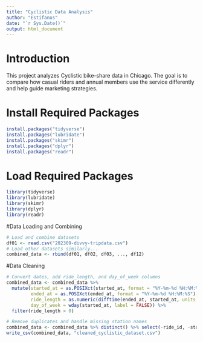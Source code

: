 ---
title: "Cyclistic Data Analysis"
author: "Estifanos"
date: "`r Sys.Date()`"
output: html_document
---

# Introduction

This project analyzes Cyclistic bike-share data in Chicago. The goal is to compare how casual riders and annual members use the service differently and help guide marketing strategies.

# Install Required Packages

```{r}
install.packages("tidyverse")
install.packages("lubridate")
install.packages("skimr")
install.packages("dplyr")
install.packages("readr")
```

# Load Required Packages
```{r}
library(tidyverse)
library(lubridate)
library(skimr)
library(dplyr)
library(readr)
```

#Data Loading and Combining
```{r}
# Load and combine datasets
df01 <- read.csv("202309-divvy-tripdata.csv")
# Load other datasets similarly...
combined_data <- rbind(df01, df02, df03, ..., df12)
```

#Data Cleaning
```{r}
# Convert dates, add ride_length, and day_of_week columns
combined_data <- combined_data %>%
  mutate(started_at = as.POSIXct(started_at, format = "%Y-%m-%d %H:%M:%S"),
         ended_at = as.POSIXct(ended_at, format = "%Y-%m-%d %H:%M:%S"),
         ride_length = as.numeric(difftime(ended_at, started_at, units = "mins")),
         day_of_week = wday(started_at, label = FALSE)) %>%
  filter(ride_length > 0)

# Remove duplicates and handle missing station names
combined_data <- combined_data %>% distinct() %>% select(-ride_id, -start_station_id, -end_station_id)
write_csv(combined_data, "cleaned_cyclistic_dataset.csv")
```
